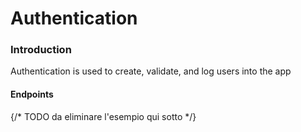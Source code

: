 
# Authentication
### Introduction
Authentication is used to create, validate, and log users into the app

#### Endpoints
{/* TODO da eliminare l'esempio qui sotto */}
<Endpoint
   method="GET"
   path="/auth/log-out/"
   reqType=""
   resType="SuccessResponse"
   contentType="application/json"
/>
<Endpoint
   method="GET"
   path="/auth/sign-in/"
   reqType="AuthRequest"
   resType="AuthResponse"
   contentType="application/json"
/>
<Endpoint
   method="POST"
   path="/auth/sign-up/"
   reqType="SignUpValidateRequest"
   resType="AuthResponse"
   contentType="application/json"
/>
